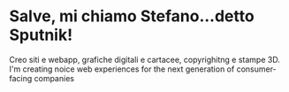 # Salve, mi chiamo Stefano...detto Sputnik!

Creo siti e webapp, grafiche digitali e cartacee, copyrighitng e stampe 3D.
I'm creating noice web experiences for the next generation of consumer-facing companies
